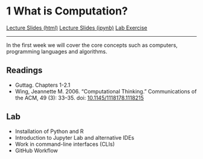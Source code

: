 # 1 What is Computation?

<div id="buttons">
<a class="btn btn-primary btn-lg" role="button" href="lectures/01b_week.html">Lecture Slides (html)</a>
<a class="btn btn-info btn-lg" role="button" href="lectures/01b_week.ipynb">Lecture Slides (ipynb)</a>
<a class="btn btn-success btn-lg" role="button" href="labs/01_week.ipynb">Lab Exercise</a>
</div>
---

In the first week we will cover the core concepts such as computers, programming languages and algorithms.

## Readings

- Guttag. Chapters 1-2.1
- Wing, Jeannette M. 2006. "Computational Thinking." Communications of the ACM, 49 (3): 33–35. doi: [10.1145/1118178.1118215](https://doi.org/10.1145/1118178.1118215)

## Lab

- Installation of Python and R
- Introduction to Jupyter Lab and alternative IDEs
- Work in command-line interfaces (CLIs)
- GitHub Workflow
